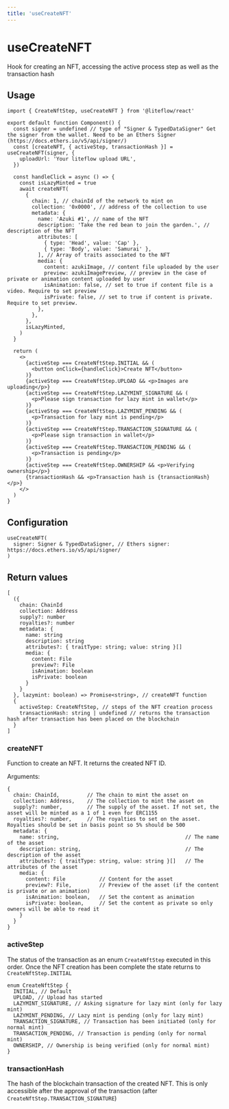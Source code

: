 ```yaml
---
title: 'useCreateNFT'
---
```


# useCreateNFT

Hook for creating an NFT, accessing the active process step as well as the transaction hash

## Usage

```tsx
import { CreateNftStep, useCreateNFT } from '@liteflow/react'

export default function Component() {
  const signer = undefined // type of "Signer & TypedDataSigner" Get the signer from the wallet. Need to be an Ethers Signer (https://docs.ethers.io/v5/api/signer/)
  const [createNFT, { activeStep, transactionHash }] = useCreateNFT(signer, {
    uploadUrl: 'Your liteflow upload URL',
  })

  const handleClick = async () => {
    const isLazyMinted = true
    await createNFT(
      {
        chain: 1, // chainId of the network to mint on
        collection: '0x0000', // address of the collection to use
        metadata: {
          name: 'Azuki #1', // name of the NFT
          description: 'Take the red bean to join the garden.', // description of the NFT
          attributes: [
            { type: 'Head', value: 'Cap' },
            { type: 'Body', value: 'Samurai' },
          ], // Array of traits associated to the NFT
          media: {
            content: azukiImage, // content file uploaded by the user
            preview: azukiImagePreview, // preview in the case of private or animation content uploaded by user
            isAnimation: false, // set to true if content file is a video. Require to set preview
            isPrivate: false, // set to true if content is private. Require to set preview.
          },
        },
      },
      isLazyMinted,
    )
  }

  return (
    <>
      {activeStep === CreateNftStep.INITIAL && (
        <button onClick={handleClick}>Create NFT</button>
      )}
      {activeStep === CreateNftStep.UPLOAD && <p>Images are uploading</p>}
      {activeStep === CreateNftStep.LAZYMINT_SIGNATURE && (
        <p>Please sign transaction for lazy mint in wallet</p>
      )}
      {activeStep === CreateNftStep.LAZYMINT_PENDING && (
        <p>Transaction for lazy mint is pending</p>
      )}
      {activeStep === CreateNftStep.TRANSACTION_SIGNATURE && (
        <p>Please sign transaction in wallet</p>
      )}
      {activeStep === CreateNftStep.TRANSACTION_PENDING && (
        <p>Transaction is pending</p>
      )}
      {activeStep === CreateNftStep.OWNERSHIP && <p>Verifying ownership</p>}
      {transactionHash && <p>Transaction hash is {transactionHash}</p>}
    </>
  )
}
```

## Configuration

```tsx
useCreateNFT(
  signer: Signer & TypedDataSigner, // Ethers signer: https://docs.ethers.io/v5/api/signer/
)
```

## Return values

```tsx
[
  ({
    chain: ChainId
    collection: Address
    supply?: number
    royalties?: number
    metadata: {
      name: string
      description: string
      attributes?: { traitType: string; value: string }[]
      media: {
        content: File
        preview?: File
        isAnimation: boolean
        isPrivate: boolean
      }
    }
  }, lazymint: boolean) => Promise<string>, // createNFT function
  {
    activeStep: CreateNftStep, // steps of the NFT creation process
    transactionHash: string | undefined // returns the transaction hash after transaction has been placed on the blockchain
  }
]
```

### createNFT

Function to create an NFT. It returns the created NFT ID.

Arguments:

```tsx
{
  chain: ChainId,         // The chain to mint the asset on
  collection: Address,    // The collection to mint the asset on
  supply?: number,        // The supply of the asset. If not set, the asset will be minted as a 1 of 1 even for ERC1155
  royalties?: number,     // The royalties to set on the asset. Royalties should be set in basis point so 5% should be 500
  metadata: {
    name: string,                                         // The name of the asset
    description: string,                                  // The description of the asset
    attributes?: { traitType: string, value: string }[]   // The attributes of the asset
    media: {
      content: File           // Content for the asset
      preview?: File,         // Preview of the asset (if the content is private or an animation)
      isAnimation: boolean,   // Set the content as animation
      isPrivate: boolean,     // Set the content as private so only owners will be able to read it
    }
  }
}
```

### activeStep

The status of the transaction as an enum `CreateNftStep` executed in this order. Once the NFT creation has been complete the state returns to `CreateNftStep.INITIAL`

```tsx
enum CreateNftStep {
  INITIAL, // Default
  UPLOAD, // Upload has started
  LAZYMINT_SIGNATURE, // Asking signature for lazy mint (only for lazy mint)
  LAZYMINT_PENDING, // Lazy mint is pending (only for lazy mint)
  TRANSACTION_SIGNATURE, // Transaction has been initiated (only for normal mint)
  TRANSACTION_PENDING, // Transaction is pending (only for normal mint)
  OWNERSHIP, // Ownership is being verified (only for normal mint)
}
```

### transactionHash

The hash of the blockchain transaction of the created NFT. This is only accessible after the approval of the transaction (after `CreateNftStep.TRANSACTION_SIGNATURE`)
